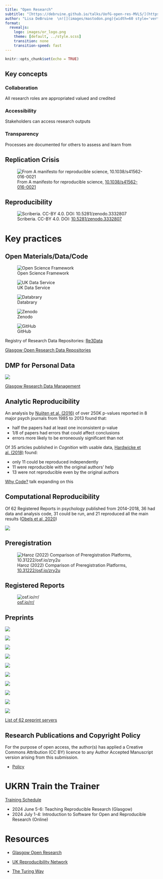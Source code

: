 ```yaml
---
title: "Open Research"
subtitle: "[https://debruine.github.io/talks/UofG-open-res-MVLS/](https://debruine.github.io/talks/UofG-open-res-MVLS/)"
author: "Lisa DeBruine  \n![](images/mastodon.png){width=60 style='vertical-align:middle;'} [tech.lgbt/@debruine](https://tech.lgbt/@debruine)"
format: 
  revealjs:
    logo: images/or_logo.png
    theme: [default, ../style.scss]
    transition: none
    transition-speed: fast
---
```


```r
knitr::opts_chunk$set(echo = TRUE)
```


## Key concepts

### Collaboration

All research roles are appropriated valued and credited

### Accessibility

Stakeholders can access research outputs

### Transparency

Processes are documented for others to assess and learn from


## Replication Crisis

![From A manifesto for reproducible science, [10.1038/s41562-016-0021](https://doi.org/10.1038/s41562-016-0021)](images/lego-replication.png){fig-alt="An idealized version of the hypothetico-deductive model of the scientific method. Various potential threats to this model exist (indicated in red), including lack of replication, hypothesizing after the results are known (HARKing), poor study design, low statistical power, analytical flexibility, P-hacking, publication bias and lack of data sharing."}

## Reproducibility

![Scriberia. CC-BY 4.0. DOI: [10.5281/zenodo.3332807](https://doi.org/10.5281/zenodo.3332807)](images/reproducibility.jpg){fig-alt="Image of a map map showing the 'path' from data to tools to results to code"}

# Key practices

## Open Materials/Data/Code

::: {layout-ncol=5}

![Open Science Framework](images/archives/OSF.png){fig-alt="OSF logo - blue dots"}

![UK Data Service](images/archives/UKDS.jpg){fig-alt="UKDS logo - a rainbow box"}

![Databrary](images/archives/Databrary.jpg){fig-alt="Databrary logo - a leaf"}

![Zenodo](images/archives/zenodo.png){fig-alt="Zenodo"}

![GitHub](images/archives/github.png){fig-alt="GitHub logo - an octocat"}

:::

Registry of Research Data Repositories: [Re3Data](https://www.re3data.org/)

[Glasgow Open Research Data Repositories](https://www.gla.ac.uk/myglasgow/openresearch/researchdatamanagement/repositoriesforfinaliseddata/)

## DMP for Personal Data

![](images/Glasgow-DMP.png)

[Glasgow Research Data Management](https://www.gla.ac.uk/myglasgow/openresearch/researchdatamanagement/)

## Analytic Reproducibility {.smaller}
    
An analysis by [Nuijten et al. (2016)](https://doi.org/10.3758/s13428-015-0664-2) of over 250K p-values reported in 8 major psych journals from 1985 to 2013 found that:

* half the papers had at least one inconsistent p-value 
* 1/8 of papers had errors that could affect conclusions
* errors more likely to be erroneously significant than not

Of 35 articles published in *Cognition* with usable data, [Hardwicke et al. (2018)](https://doi.org/10.1098/rsos.180448) found:

* only 11 could be reproduced independently 
* 11 were reproducible with the original authors' help
* 13 were not reproducible even by the original authors
    
[Why Code?](https://debruine.github.io/why-code/) talk expanding on this

## Computational Reproducibility

Of 62 Registered Reports in psychology published from 2014--2018, 36 had data and analysis code, 31 could be run, and 21 reproduced all the main results ([Obels et al, 2020](https://doi.org/10.1177/2515245920918872))

![](images/obels.png){alt-text="Flowchart of sample: starting from sampling frame of 188 paper, to 79 in psychology domian, to 62 in final data set, to 36 with data and code available, to 31 with runnable scripts, to 21 with reproducible results"}


## Preregistration

![Haroz (2022) Comparison of Preregistration Platforms, [10.31222/osf.io/zry2u](https://doi.org/10.31222/osf.io/zry2u)](images/prereg.png){fig-alt="The features of general-purpose preregistration services. See link for text version."}


## Registered Reports

![[osf.io/rr/](https://osf.io/rr/)](images/lego-registered-reports.png){fig-alt="LEGO minifigs measuring each other, next to a flow chart of the RR process: Develop idea, design study, stage 1 review,  collect and analyse data, write report, stage 2 review, publish report."}

## Preprints

::: {layout-ncol=5}

![](images/preprints/arxiv.png){fig-alt="arXiv logo (word with the X like a chain link)"}

![](images/preprints/africarxiv.png){fig-alt="AfricArXiv logo with Africa made of colourful stripes"}

![](images/preprints/biorxiv.png){fig-alt="bioRxiv logo (word with red R)"}

![](images/preprints/edarxiv.png){fig-alt="edArXiv logo (word with a quill and fountain for the i)"}

![](images/preprints/metaarxiv.png){fig-alt="MetaArXiv logo (white Meta on a multicoloured background)"}

![](images/preprints/medrxiv.png){fig-alt="medRxiv logo (word with blue R)"}

![](images/preprints/psyarxiv.png){fig-alt="psyArXiv logo (Psi, A, and Chi in red boxes)"}

![](images/preprints/eartharxiv.png){fig-alt="earthRxiv logo (padlock where half the round part is a globe)"}

![](images/preprints/socarxiv.png){fig-alt="SocArXiv logo (white word on a black background)"}

![](images/preprints/zenodo.png){fig-alt="zenodo logo (word on a blue background)"}

:::

[List of 62 preprint servers](https://asapbio.org/preprint-servers)

## Research Publications and Copyright Policy

For the purpose of open access, the author(s) has applied a Creative Commons Attribution (CC BY) licence to any Author Accepted Manuscript version arising from this submission.

- [Policy](https://www.gla.ac.uk/research/strategy/ourpolicies/publications-policy/)


# UKRN Train the Trainer

[Training Schedule](https://www.ukrn.org/training-schedule/)

* 2024 June 5-6: Teaching Reproducible Research (Glasgow)
* 2024 July 1-4: Introduction to Software for Open and Reproducible Research (Online)

# Resources

* [Glasgow Open Research](https://www.gla.ac.uk/myglasgow/openresearch/)

* [UK Reproducibility Network](https://www.ukrn.org/)

* [The Turing Way](https://the-turing-way.netlify.app/)
